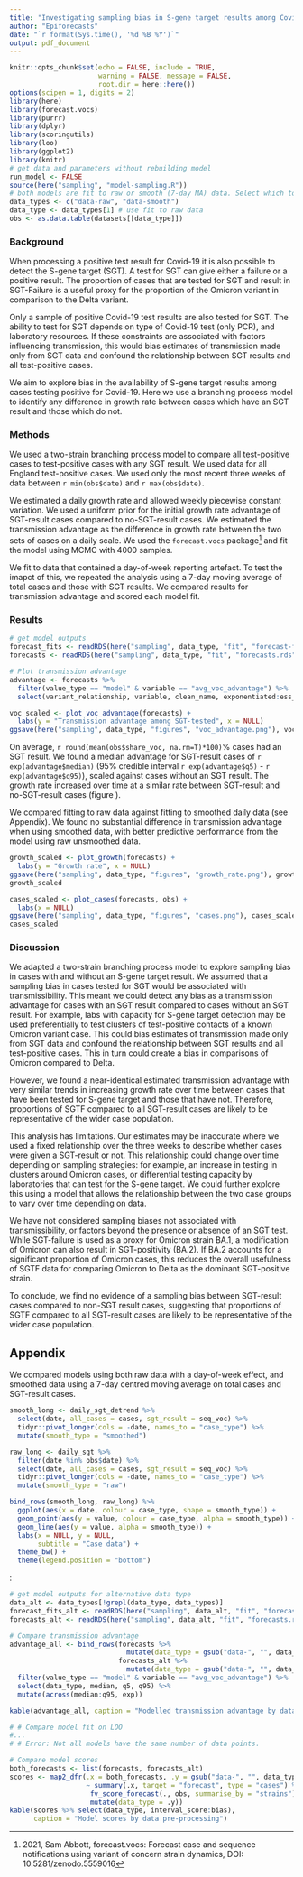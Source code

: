 ```yaml
---
title: "Investigating sampling bias in S-gene target results among Covid-19 test-positive cases"
author: "Epiforecasts"
date: "`r format(Sys.time(), '%d %B %Y')`"
output: pdf_document
---
```


```r
knitr::opts_chunk$set(echo = FALSE, include = TRUE, 
                      warning = FALSE, message = FALSE,
                      root.dir = here::here())
options(scipen = 1, digits = 2)
library(here)
library(forecast.vocs)
library(purrr)
library(dplyr)
library(scoringutils)
library(loo)
library(ggplot2)
library(knitr)
# get data and parameters without rebuilding model
run_model <- FALSE
source(here("sampling", "model-sampling.R"))
# both models are fit to raw or smooth (7-day MA) data. Select which to show for results
data_types <- c("data-raw", "data-smooth")
data_type <- data_types[1] # use fit to raw data
obs <- as.data.table(datasets[[data_type]])
```
### Background

When processing a positive test result for Covid-19 it is also possible to detect the S-gene target (SGT). A test for SGT can give either a failure or a positive result. The proportion of cases that are tested for SGT and result in SGT-Failure is a useful proxy for the proportion of the Omicron variant in comparison to the Delta variant. 

Only a sample of positive Covid-19 test results are also tested for SGT. The ability to test for SGT depends on type of Covid-19 test (only PCR), and laboratory resources. If these constraints are associated with factors influencing transmission, this would bias estimates of transmission made only from SGT data and confound the relationship between SGT results and all test-positive cases. 

We aim to explore bias in the availability of S-gene target results among cases testing positive for Covid-19. Here we use a branching process model to identify any difference in growth rate between cases which have an SGT result and those which do not.

### Methods

We used a two-strain branching process model to compare all test-positive cases to test-positive cases with any SGT result. We used data for all England test-positive cases. We used only the most recent three weeks of data between `r min(obs$date)` and `r max(obs$date)`. 

We estimated a daily growth rate and allowed weekly piecewise constant variation. We used a uniform prior for the initial growth rate advantage of SGT-result cases compared to no-SGT-result cases. We estimated the transmission advantage as the difference in growth rate between the two sets of cases on a daily scale. We used the `forecast.vocs` package^[2021, Sam Abbott, forecast.vocs: Forecast case and sequence notifications using variant of concern strain dynamics, DOI: 10.5281/zenodo.5559016] and fit the model using MCMC with 4000 samples.

We fit to data that contained a day-of-week reporting artefact. To test the imapct of this, we repeated the analysis using a 7-day moving average of total cases and those with SGT results. We compared results for transmission advantage and scored each model fit.

### Results

```r
# get model outputs
forecast_fits <- readRDS(here("sampling", data_type, "fit", "forecast-fits.rds"))[[variant_relationships]]
forecasts <- readRDS(here("sampling", data_type, "fit", "forecasts.rds"))[[variant_relationships]]

# Plot transmission advantage
advantage <- forecasts %>%
  filter(value_type == "model" & variable == "avg_voc_advantage") %>%
  select(variant_relationship, variable, clean_name, exponentiated:ess_bulk)

voc_scaled <- plot_voc_advantage(forecasts) +
  labs(y = "Transmission advantage among SGT-tested", x = NULL)
ggsave(here("sampling", data_type, "figures", "voc_advantage.png"), voc_scaled)

```

On average, `r round(mean(obs$share_voc, na.rm=T)*100)`% cases had an SGT result. We found a median advantage for SGT-result cases of `r exp(advantage$median)` (95% credible interval `r exp(advantage$q5)` - `r exp(advantage$q95)`), scaled against cases without an SGT result. The growth rate increased over time at a similar rate between SGT-result and no-SGT-result cases (figure \ref{fig:plot-growth}).

We compared fitting to raw data against fitting to smoothed daily data (see Appendix). We found no substantial difference in transmission advantage when using smoothed data, with better predictive performance from the model using raw unsmoothed data.

```r
growth_scaled <- plot_growth(forecasts) +
  labs(y = "Growth rate", x = NULL)
ggsave(here("sampling", data_type, "figures", "growth_rate.png"), growth_scaled)
growth_scaled

```

```r
cases_scaled <- plot_cases(forecasts, obs) +
  labs(x = NULL)
ggsave(here("sampling", data_type, "figures", "cases.png"), cases_scaled)
cases_scaled

```

\newpage

### Discussion

We adapted a two-strain branching process model to explore sampling bias in cases with and without an S-gene target result. We assumed that a sampling bias in cases tested for SGT would be associated with transmissibility. This meant we could detect any bias as a transmission advantage for cases with an SGT result compared to cases without an SGT result. 
For example, labs with capacity for S-gene target detection may be used preferentially to test clusters of test-positive contacts of a known Omicron variant case. This could bias estimates of transmission made only from SGT data and confound the relationship between SGT results and all test-positive cases. This in turn could create a bias in comparisons of Omicron compared to Delta.

However, we found a near-identical estimated transmission advantage with very similar trends in increasing growth rate over time between cases that have been tested for S-gene target and those that have not. Therefore, proportions of SGTF compared to all SGT-result cases are likely to be representative of the wider case population.

This analysis has limitations. Our estimates may be inaccurate where we used a fixed relationship over the three weeks to describe whether cases were given a SGT-result or not. This relationship could change over time depending on sampling strategies: for example, an increase in testing in clusters around Omicron cases, or differential testing capacity by laboratories that can test for the S-gene target. We could further explore this using a model that allows the relationship between the two case groups to vary over time depending on data.

We have not considered sampling biases not associated with transmissibility, or factors beyond the presence or absence of an SGT test. While SGT-failure is used as a proxy for Omicron strain BA.1, a modification of Omicron can also result in SGT-positivity (BA.2). If BA.2 accounts for a significant proportion of Omicron cases, this reduces the overall usefulness of SGTF data for comparing Omicron to Delta as the dominant SGT-positive strain.

To conclude, we find no evidence of a sampling bias between SGT-result cases compared to non-SGT result cases, suggesting that proportions of SGTF compared to all SGT-result cases are likely to be representative of the wider case population.

\newpage

## Appendix

We compared models using both raw data with a day-of-week effect, and smoothed data using a 7-day centred moving average on total cases and SGT-result cases.

```r
smooth_long <- daily_sgt_detrend %>%
  select(date, all_cases = cases, sgt_result = seq_voc) %>%
  tidyr::pivot_longer(cols = -date, names_to = "case_type") %>%
  mutate(smooth_type = "smoothed") 

raw_long <- daily_sgt %>%
  filter(date %in% obs$date) %>%
  select(date, all_cases = cases, sgt_result = seq_voc) %>%
  tidyr::pivot_longer(cols = -date, names_to = "case_type") %>%
  mutate(smooth_type = "raw") 

bind_rows(smooth_long, raw_long) %>%
  ggplot(aes(x = date, colour = case_type, shape = smooth_type)) +
  geom_point(aes(y = value, colour = case_type, alpha = smooth_type)) +
  geom_line(aes(y = value, alpha = smooth_type)) +
  labs(x = NULL, y = NULL,
       subtitle = "Case data") +
  theme_bw() +
  theme(legend.position = "bottom")

```

:

```r
# get model outputs for alternative data type
data_alt <- data_types[!grepl(data_type, data_types)]
forecast_fits_alt <- readRDS(here("sampling", data_alt, "fit", "forecast-fits.rds"))[[variant_relationships]]
forecasts_alt <- readRDS(here("sampling", data_alt, "fit", "forecasts.rds"))[[variant_relationships]]

# Compare transmission advantage
advantage_all <- bind_rows(forecasts %>% 
                             mutate(data_type = gsub("data-", "", data_type)), 
                           forecasts_alt %>% 
                             mutate(data_type = gsub("data-", "", data_alt))) %>%
  filter(value_type == "model" & variable == "avg_voc_advantage") %>%
  select(data_type, median, q5, q95) %>%
  mutate(across(median:q95, exp))

kable(advantage_all, caption = "Modelled transmission advantage by data pre-processing")

```

```r
# # Compare model fit on LOO
#...
# # Error: Not all models have the same number of data points.

# Compare model scores
both_forecasts <- list(forecasts, forecasts_alt)
scores <- map2_dfr(.x = both_forecasts, .y = gsub("data-", "", data_types),
                   ~ summary(.x, target = "forecast", type = "cases") %>%
                    fv_score_forecast(., obs, summarise_by = "strains") %>%
                    mutate(data_type = .y))
kable(scores %>% select(data_type, interval_score:bias),
      caption = "Model scores by data pre-processing")
```


